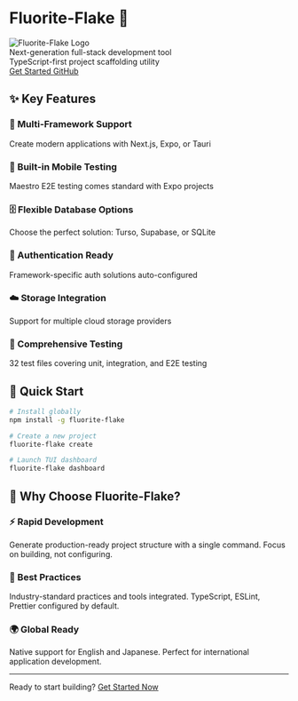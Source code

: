 
<div style={{textAlign: 'center', padding: '4rem 0 2rem 0'}}>

# Fluorite-Flake 🚀

<Bleed>
  <div style={{display: 'flex', justifyContent: 'center', alignItems: 'center', margin: '2rem 0'}}>
    <img src="/fluorite-flake-logo.png" alt="Fluorite-Flake Logo" style={{width: '256px', height: '256px', display: 'block'}} />
  </div>
</Bleed>

<div style={{fontSize: '1.25rem', color: '#666', margin: '1rem 0 3rem 0', lineHeight: '1.6'}}>
Next-generation full-stack development tool<br />
TypeScript-first project scaffolding utility
</div>

<div style={{display: 'flex', gap: '1rem', justifyContent: 'center', flexWrap: 'wrap', margin: '2rem 0'}}>
  <a href="/en-US/get-started" style={{
    display: 'inline-block',
    padding: '0.75rem 1.5rem',
    backgroundColor: '#0070f3',
    color: 'white',
    borderRadius: '0.5rem',
    textDecoration: 'none',
    fontWeight: 'bold',
    whiteSpace: 'nowrap'
  }}>
    Get Started
  </a>
  <a href="https://github.com/kotsutsumi/fluorite-flake" style={{
    display: 'inline-block',
    padding: '0.75rem 1.5rem',
    border: '1px solid #0070f3',
    color: '#0070f3',
    borderRadius: '0.5rem',
    textDecoration: 'none',
    fontWeight: 'bold',
    whiteSpace: 'nowrap'
  }}>
    GitHub
  </a>
</div>

</div>



## ✨ Key Features

<div style={{display: 'grid', gridTemplateColumns: 'repeat(auto-fit, minmax(250px, 1fr))', gap: '1.5rem', margin: '2rem 0'}}>

<div style={{padding: '1.5rem', border: '1px solid #e1e5e9', borderRadius: '0.5rem', backgroundColor: '#fafafa'}}>
  <h3 style={{margin: '0 0 1rem 0', color: '#0070f3'}}>🎯 Multi-Framework Support</h3>
  <span style={{margin: 0, color: '#666', fontSize: '0.9rem', display: 'block'}}>
    Create modern applications with Next.js, Expo, or Tauri
  </span>
</div>

<div style={{padding: '1.5rem', border: '1px solid #e1e5e9', borderRadius: '0.5rem', backgroundColor: '#fafafa'}}>
  <h3 style={{margin: '0 0 1rem 0', color: '#0070f3'}}>📱 Built-in Mobile Testing</h3>
  <span style={{margin: 0, color: '#666', fontSize: '0.9rem', display: 'block'}}>
    Maestro E2E testing comes standard with Expo projects
  </span>
</div>

<div style={{padding: '1.5rem', border: '1px solid #e1e5e9', borderRadius: '0.5rem', backgroundColor: '#fafafa'}}>
  <h3 style={{margin: '0 0 1rem 0', color: '#0070f3'}}>🗄️ Flexible Database Options</h3>
  <span style={{margin: 0, color: '#666', fontSize: '0.9rem', display: 'block'}}>
    Choose the perfect solution: Turso, Supabase, or SQLite
  </span>
</div>

<div style={{padding: '1.5rem', border: '1px solid #e1e5e9', borderRadius: '0.5rem', backgroundColor: '#fafafa'}}>
  <h3 style={{margin: '0 0 1rem 0', color: '#0070f3'}}>🔐 Authentication Ready</h3>
  <span style={{margin: 0, color: '#666', fontSize: '0.9rem', display: 'block'}}>
    Framework-specific auth solutions auto-configured
  </span>
</div>

<div style={{padding: '1.5rem', border: '1px solid #e1e5e9', borderRadius: '0.5rem', backgroundColor: '#fafafa'}}>
  <h3 style={{margin: '0 0 1rem 0', color: '#0070f3'}}>☁️ Storage Integration</h3>
  <span style={{margin: 0, color: '#666', fontSize: '0.9rem', display: 'block'}}>
    Support for multiple cloud storage providers
  </span>
</div>

<div style={{padding: '1.5rem', border: '1px solid #e1e5e9', borderRadius: '0.5rem', backgroundColor: '#fafafa'}}>
  <h3 style={{margin: '0 0 1rem 0', color: '#0070f3'}}>🧪 Comprehensive Testing</h3>
  <span style={{margin: 0, color: '#666', fontSize: '0.9rem', display: 'block'}}>
    32 test files covering unit, integration, and E2E testing
  </span>
</div>

</div>

## 🚀 Quick Start

```bash
# Install globally
npm install -g fluorite-flake

# Create a new project
fluorite-flake create

# Launch TUI dashboard
fluorite-flake dashboard
```

## 🌟 Why Choose Fluorite-Flake?

<div style={{display: 'grid', gridTemplateColumns: 'repeat(auto-fit, minmax(300px, 1fr))', gap: '2rem', margin: '2rem 0'}}>

<div style={{padding: '1.5rem', border: '1px solid #e1e5e9', borderRadius: '0.5rem'}}>
  <h3 style={{margin: '0 0 1rem 0', color: '#0070f3'}}>⚡ Rapid Development</h3>
  <span style={{margin: 0, color: '#666', display: 'block'}}>
    Generate production-ready project structure with a single command. Focus on building, not configuring.
  </span>
</div>

<div style={{padding: '1.5rem', border: '1px solid #e1e5e9', borderRadius: '0.5rem'}}>
  <h3 style={{margin: '0 0 1rem 0', color: '#0070f3'}}>🎯 Best Practices</h3>
  <span style={{margin: 0, color: '#666', display: 'block'}}>
    Industry-standard practices and tools integrated. TypeScript, ESLint, Prettier configured by default.
  </span>
</div>

<div style={{padding: '1.5rem', border: '1px solid #e1e5e9', borderRadius: '0.5rem'}}>
  <h3 style={{margin: '0 0 1rem 0', color: '#0070f3'}}>🌍 Global Ready</h3>
  <span style={{margin: 0, color: '#666', display: 'block'}}>
    Native support for English and Japanese. Perfect for international application development.
  </span>
</div>

</div>

---

<div style={{textAlign: 'center', padding: '2rem 0'}}>
  <span style={{color: '#666', margin: '0 0 1rem 0', display: 'block'}}>
    Ready to start building?
  </span>
  <a href="/en-US/get-started" style={{
    display: 'inline-block',
    padding: '1rem 2rem',
    backgroundColor: '#0070f3',
    color: 'white',
    borderRadius: '0.5rem',
    textDecoration: 'none',
    fontWeight: 'bold',
    fontSize: '1.1rem',
    whiteSpace: 'nowrap'
  }}>
    Get Started Now
  </a>
</div>

